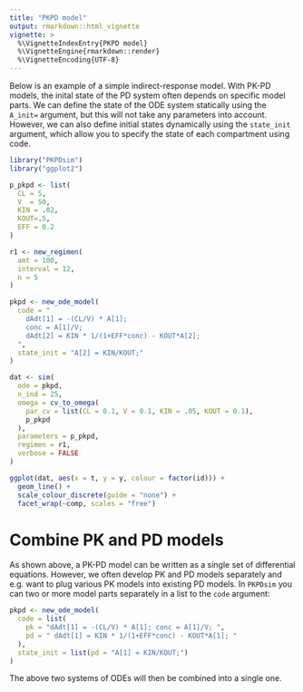 ```yaml
---
title: "PKPD model"
output: rmarkdown::html_vignette
vignette: >
  %\VignetteIndexEntry{PKPD model}
  %\VignetteEngine{rmarkdown::render}
  %\VignetteEncoding{UTF-8}
---
```


Below is an example of a simple indirect-response model. With PK-PD models, the inital state of the PD system often depends on specific model parts. We can define the state of the ODE system statically using the `A_init=` argument, but this will not take any parameters into account. However, we can also define initial states dynamically using the `state_init` argument, which allow you to specify the state of each compartment using code. 

```r
library("PKPDsim")
library("ggplot2")

p_pkpd <- list(
  CL = 5,
  V  = 50,
  KIN = .02,
  KOUT=.5,
  EFF = 0.2
)

r1 <- new_regimen(
  amt = 100,
  interval = 12,
  n = 5
)

pkpd <- new_ode_model(
  code = "
    dAdt[1] = -(CL/V) * A[1];
    conc = A[1]/V;
    dAdt[2] = KIN * 1/(1+EFF*conc) - KOUT*A[2];
  ",
  state_init = "A[2] = KIN/KOUT;"
)

dat <- sim(
  ode = pkpd,
  n_ind = 25,
  omega = cv_to_omega(
    par_cv = list(CL = 0.1, V = 0.1, KIN = .05, KOUT = 0.1),
    p_pkpd
  ),
  parameters = p_pkpd,
  regimen = r1,
  verbose = FALSE
)

ggplot(dat, aes(x = t, y = y, colour = factor(id))) +
  geom_line() +
  scale_colour_discrete(guide = "none") +
  facet_wrap(~comp, scales = "free")
```


# Combine PK and PD models

As shown above, a PK-PD model can be written as a single set of differential equations. However, we often develop PK and PD models separately and e.g. want to plug various PK models into existing PD models. In `PKPDsim` you can two or more model parts separately in a list to the `code` argument:

```r
pkpd <- new_ode_model(
  code = list(
    pk = "dAdt[1] = -(CL/V) * A[1]; conc = A[1]/V; ",
    pd = " dAdt[1] = KIN * 1/(1+EFF*conc) - KOUT*A[1]; "
  ),
  state_init = list(pd = "A[1] = KIN/KOUT;")
)
```

The above two systems of ODEs will then be combined into a single one.
